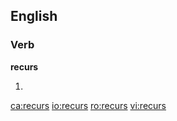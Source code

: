 
==English==

===Verb===
'''recurs'''

# {{third-person singular of|[[recur]]}}

[[ca:recurs]]
[[io:recurs]]
[[ro:recurs]]
[[vi:recurs]]